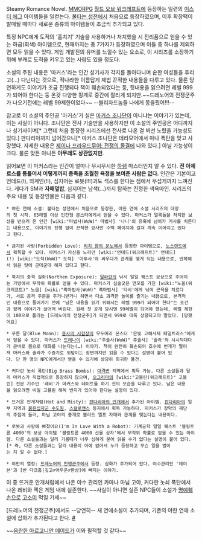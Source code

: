 Steamy Romance Novel. [[MMORPG]] [[월드 오브 워크래프트]]에 등장하는 일련의 [[이스터 에그]] 아이템들을 일컫는다. [[불타는 성전]]에서 처음으로 등장하였으며, 이후 확장팩이 발매될 때마다 새로운 종류의 아이템들이 조금씩 추가되고 있다. 

특정 NPC에게 도적의 '훔치기' 기술을 사용하거나 처치했을 시 전리품으로 얻을 수 있는 하급(회색) 아이템으로, 현재까지는 총 7가지가 등장하였으며 이들 중 하나를 제외하면 모두 읽을 수 있다. 게임 개발진의 유머를 느낄수 있는 요소로, 이 시리즈를 소장하기 위해 부캐로 도적을 키우고 있는 사람도 있을 정도다.

소설의 주된 내용은 '마커스'라는 인간 성기사가 각지를 돌아다니며 숱한 여성들을 후리고(…) 다닌다는 것으로, 적나라한 이름답게 제법 끈적한 내용들을 다루고 있다. 물론 당연하게도 이야기가 조금 진행되다 책이 훼손되었다는 둥, 뒷내용을 읽으려면 레벨 999가 되어야 한다는 둥 온갖 다양한 핑계로 중간에 잘리게 되지만.~~드레노어의 전쟁군주가 나오기전에는 레벨 99제한이었다~~ --블리자드놈들 나에게 똥을줬어!!!--

참고로 이 소설의 주인공 '마커스'가 실은 [[마커스 조나단]]이 아니냐는 이야기가 있는데, 이는 사실이 아니다. 조나단은 전사 기술만을 사용하지만 이 소설의 주인공은 어디까지나 성기사이며[* 그런데 처음 등장한 시리즈에선 전사로 나온 걸 봐선 노렸을 가능성도 있다.] 판다리아까지 넘어갔으니[* 마커스 조나단은 테라모어에서 마나 폭탄을 맞고 사망했다. 자세한 내용은 [[제이나 프라우드무어: 전쟁의 물결]]에 나와 있다.] 아닐 가능성이 크다. 물론 맞든 아니든 '''아무래도 상관없지만'''.

읽어보면 이 마커스라는 인간이 얼마나 무시무시한 [[하렘]] 마스터인지 알 수 있다. '''전 아제로스를 통틀어서 이렇게까지 종족을 초월한 욕정을 보여준 사람은 없다.''' 인간은 기본이고 언데드(!), 외계인(!!), 심지어는 로봇(!!!)과도 섹스를 한다는 점에서 무섭게까지 느껴진다. 게다가 SM과 '''자매덮밥''', 심지어는 남색(...)까지 탐하는 진정한 색욕마인. 시리즈의 주요 내용 및 등장인물은 다음과 같다.

 * 야한 연애 소설: 불타는 성전에서 처음으로 등장한, 야한 연애 소설 시리즈의 대망의 첫 시작. 65레벨 이상 인간형 몬스터에게서 얻을 수 있다. 마커스가 멀록들을 처치한 보상을 받으러 온 인간 [wiki:"마법사(WoW)" 마법사] '나니'의 유혹에 넘어가 거사를 치른다는 내용으로, 이야기의 진행 없이 끈적한 묘사만 수백 페이지에 걸쳐 계속 이어지고 있다고 한다.

 * 금지된 사랑(Forbidden Love): [[리치 왕의 분노]]에서 등장한 아이템으로, [[노스렌드]]에서 획득할 수 있다. 마커스가 자신을 노리던 [wiki:"언데드(워크래프트)" 언데드](!) [wiki:"도적(WoW)" 도적] '아투사'와 싸우다가 관계를 맺게 되는 내용으로, 반복해서 읽은 탓에 군데군데 해져 있다고 한다. 

 * 북지의 충격 실화(Northen Exposure): [[달라란]]의 낚시 일일 퀘스트 보상으로 주어지는 가방에서 무작위 확률로 얻을 수 있다. 마커스가 심술궂은 면모를 가진 [wiki:"노움(워크래프트)" 노움] [wiki:"흑마법사(WoW)" 흑마법사] '타비'에게 낚여 곤욕을 치르다가, 서로 공격 주문을 주거니받거니 하면서 다소 과격한 놀이를 즐기는 내용으로, 본격적인 내용으로 들어가기 전에 "남은 내용을 읽기 위해서는 레벨 999가 되어야 한다"는 조건과 함께 이야기가 끊어져 버린다. 원래 첫 공개 당시엔 99레벨이 되어야 했는데, 레벨 제한이 100으로 풀리는 [드레노어의 전쟁군주]가 되면서 999로 대폭 상향되고야 말았다. [망했어요]

 * 푸른 달(Blue Moon): [[용사의 시험장]]의 우두머리 몬스터 '은빛 고해사제 페일트리스'에게서 얻을 수 있다. 마커스가 [[드레나이]] [wiki:"주술사(WoW)" 주술사] '술라'와 시시덕대다가 곧바로 몸으로 대화를 나눈다는(…) 이야기. 책이 완전히 훼손되어 호수에 번개가 떨어져 마커스와 술라가 수증기로 뒤덮이는 장면까지만 읽을 수 있다는 설명이 붙어 있다. 단 한 명의 NPC에게서만 얻을 수 있기에 상당히 희귀한 물건.

 * 커다란 놋쇠 폭탄(Big Brass Bombs): [[대격변]] 지역에서 획득 가능. 다른 소설들과 달리 마커스가 직접적으로 등장하지 않으며, [[오그리마]]의 [wiki:"고블린(워크래프트)" 고블린] 전문 기수인 '레비'가 마커스와 데이트를 하기 전의 모습을 다루고 있다. 남은 내용을 읽으려면 비밀 고블린 해독 반지가 있어야 한다는 설명이 있다.

 * 뜨거운 안개처럼(Hot and Misty): [[판다리아의 안개]]에서 추가된 아이템. [[판다리아]]의 일부 지역과 [[붉은십자군 수도원]], [[스칼로맨스]] 등지에서 획득 가능하다. 마커스가 장막의 제단의 주점에 들러, 마님 고야의 중개로 블러드 엘프 자매와 관계를 맺는다는 내용이다.

 * 로봇과 사랑에 빠졌어요(I'm In Love With a Robot): 기계공학 일일 퀘스트 '블링트론 4000'의 보상 아이템 '블링트론 4000 선물 상자'에서 무작위 확률로 얻을 수 있는 아이템. 다른 소설들과는 달리 기름때가 너무 심하게 묻어 읽을 수가 없다는 설명이 붙어 있다.[* 즉, 다른 소설들과는 달리 내용이 아예 없어서 누가 등장하고 무슨 일을 벌이는 지 알 수 없다.] 

 * 야만의 열정: [[드레노어의 전쟁군주]]에서 등장. 삽화가 추가되어 있다. 야수관리인 '레이븐'과 [반 다크홈|깊고♂어두운♂환상]에 빠지는 이야기.

이 중 뜨거운 안개처럼에서 나온 야수 관리인 카마나 마님 고야, 커다란 놋쇠 폭탄에서 나온 레비와 잭은 게임 내에 실존한다. ~~사실이 아니면 실존 NPC들이 소설가 [[명예훼손]]으로 [[고소미]] 먹일 기세~~

[드레노어의 전쟁군주]에서도 --당연히-- 새 연애소설이 추가되며, 기존의 야한 연애 소설에 삽화가 추가된다고 한다. [http://www.inven.co.kr/board/powerbbs.php?come_idx=1896&query=view&p=1&my=&category=&sort=PID&orderby=&where=&name=&subject=&content=&keyword=&sterm=&iskin=&mskin=&l=15697 #]

~~[[음란한 아르고니안 메이드]]가 이와 필적할 것 같다~~
